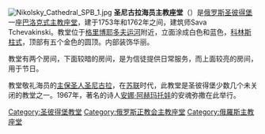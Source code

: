 {{Coord|display=title|59|55|20.63|N|30|18|0.03|E}}
[[File:Nikolsky_Cathedral_SPB_1.jpg|thumb]]
'''圣尼古拉海员主教座堂'''（{{lang-ru|Никольский морской собор}}）是[[俄罗斯|俄罗斯]][[圣彼得堡|圣彼得堡]]一座[[巴洛克式|巴洛克式]][[主教座堂|主教座堂]]，建于1753年和1762年之间，建筑师Sava Tchevakinski。教堂位于[[格里博耶多夫运河|格里博耶多夫运河]]附近，立面涂成白色和蓝色，[[科林斯柱式|科林斯柱式]]，顶部有五个金色的圆顶。内部装饰华丽。

教堂有两个房间，下面较暗的房间，是为信徒提供日常服务，而上面较亮的房间，用于节日。

教堂敬礼海员的[[主保圣人|主保圣人]][[圣尼古拉|圣尼古拉]]，在[[苏联|苏联]]时代，此教堂是圣彼得堡少数几个未关闭的教堂之一。1967年，著名的诗人[[安娜·阿赫玛托娃|安娜·阿赫玛托娃]]的安魂弥撒在此举行。

[[Category:圣彼得堡教堂|Category:圣彼得堡教堂]]
[[Category:俄罗斯正教会主教座堂|Category:俄罗斯正教会主教座堂]]
[[Category:俄羅斯主教座堂|Category:俄羅斯主教座堂]]